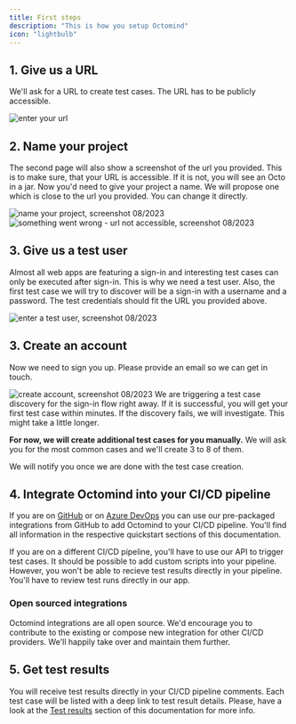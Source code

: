 ```yaml
---
title: First steps
description: "This is how you setup Octomind"
icon: "lightbulb"
---
```


## 1. Give us a URL

We'll ask for a URL to create test cases. The URL has to be publicly accessible.

<Frame caption="First page of the setup flow - link to your website, screenshot 08/2023">
  <img src="/images/setup/setup-1-url.png" alt="enter your url" />
</Frame>

## 2. Name your project

The second page will also show a screenshot of the url you provided. This is to make sure, that your URL is accessible. If it is not, you will see an Octo in a jar.
Now you'd need to give your project a name. We will propose one which is close to the url you provided.
You can change it directly.

<Frame caption="Second page of the setup flow: Name your project, screenshot 08/2023">
  <img
    src="/images/setup/setup-2-project.png"
    alt="name your project, screenshot 08/2023"
  />
</Frame>

<div class="mt-8" />

<Frame caption="Second page of the setup flow - error page, screenshot 08/2023">
  <img
    src="/images/setup/setup-2-octo-in-a-jar.png"
    alt="something went wrong - url not accessible, screenshot 08/2023"
  />
</Frame>

## 3. Give us a test user

Almost all web apps are featuring a sign-in and interesting test cases can only be executed after sign-in. This is why
we need a test user. Also, the first test case we will try to discover will be a sign-in with a username and a password.
The test credentials should fit the URL you provided above.

<Frame caption="Third page of the setup flow - test user credentials, screenshot 08/2023">
  <img
    src="/images/setup/setup-3-credentials.png"
    alt="enter a test user, screenshot 08/2023"
  />
</Frame>

## 3. Create an account

Now we need to sign you up. Please provide an email so we can get in touch.

<Frame caption="Fourth page of the setup flow - create account, screenshot 08/2023">
  <img
    src="/images/setup/setup-4-create-account.png"
    alt="create account, screenshot 08/2023"
  />
</Frame>


<Info>
  We are triggering a test case discovery for the sign-in flow right away. If it
  is successful, you will get your first test case within minutes. If the
  discovery fails, we will investigate. This might take a little longer.
</Info>

**For now, we will create additional test cases for you manually.** We will ask you for the most common cases and we'll create 3 to 8 of them.

<Info>We will notify you once we are done with the test case creation.</Info>

## 4. Integrate Octomind into your CI/CD pipeline

If you are on [GitHub](/quickstart-GitHub) or on [Azure DevOps](/quickstart-Azure) you can use our pre-packaged integrations from GitHub to
add Octomind to your CI/CD pipeline. You'll find all information in the respective quickstart sections of this documentation.

If you are on a different CI/CD pipeline, you'll have to use our API to trigger test cases. It should be possible to add custom scripts into
your pipeline. However, you won't be able to recieve test results directly in your pipeline. You'll have to review test runs directly in our app.

### Open sourced integrations

Octomind integrations are all open source. We'd encourage you to contribute to the existing or compose new integration for other CI/CD providers.
We'll happily take over and maintain them further.

## 5. Get test results

You will receive test results directly in your CI/CD pipeline comments. Each test case will be listed with a deep link to test result details.
Please, have a look at the [Test results](/test-results) section of this documentation for more info.
